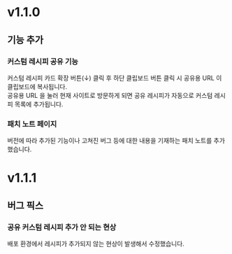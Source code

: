 # v1.1.0

## 기능 추가

### 커스텀 레시피 공유 기능
커스텀 레시피 카드 확장 버튼(↓) 클릭 후 하단 클립보드 버튼 클릭 시 공유용 URL 이 클립보드에 복사됩니다.  
공유용 URL 을 눌러 현재 사이트로 방문하게 되면 공유 레시피가 자동으로 커스텀 레시피 목록에 추가됩니다.

### 패치 노트 페이지
버전에 따라 추가된 기능이나 고쳐진 버그 등에 대한 내용을 기재하는 패치 노트를 추가했습니다.

# v1.1.1

## 버그 픽스

### 공유 커스텀 레시피 추가 안 되는 현상
배포 환경에서 레시피가 추가되지 않는 현상이 발생해서 수정했습니다.